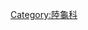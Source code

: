 {{Commons cat|Gopherus}}
{{Classification bar|動物界|脊索動物門|爬行綱|龜鱉目|潛頸龜亞目|陸龜總科|陸龜科|穴龜屬}}
{{Cat more|穴龜屬}}

[[Category:陸龜科|Category:陸龜科]]